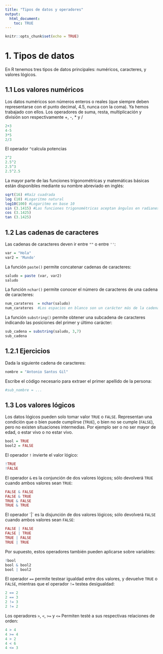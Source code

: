 ```yaml
---
title: "Tipos de datos y operadores"
output: 
  html_document:
    toc: TRUE
---
```


```r
knitr::opts_chunk$set(echo = TRUE)
```

# 1. Tipos de datos
En R tenemos tres tipos de datos principales: numéricos, caracteres, y valores lógicos. 

## 1.1 Los valores numéricos
Los datos numéricos son números enteros o reales (que siempre deben representarse con el punto decimal, 4.5, nunca con la coma). Ya hemos trabajado con ellos. Los operadores de suma, resta, multiplicación y división son respectivamente +, -, * y / 

```r
2+3
4-5
3*5
2/3

```
El operador `^`calcula potencias

```r
2^2
2.5^2
2.5^3
2.5^2.5
```
La mayor parte de las funciones trigonométricas y matemáticas básicas están disponibles mediante su nombre abreviado en inglés:

```r
sqrt(16) #Raíz cuadrada
log (10) #Logaritmo natural
log10(100) #Logaritmo en base 10
sin (3.1415) #Las funciones trigonométricas aceptan ángulos en radianes
cos (3.1425)
tan (3.1425)
```

## 1.2 Las cadenas de caracteres
Las cadenas de caracteres deven ir entre `""` o entre `''`:

```r
var = "Hola"
var2 = 'Mundo'
```

La función `paste()` permite concatenar cadenas de caracteres:

```r
saludo = paste (var, var2)
saludo
```

La función `nchar()` permite conocer el número de caracteres de una cadena de caracteres:

```r
num_carateres  = nchar(saludo)
num_carateres  #Los espacios en blanco son un carácter más de la cadena
```
La función `substring()` permite obtener una subcadena de caracteres indicando las posiciones del primer y último carácter:

```r
sub_cadena = substring(saludo, 3,7)
sub_cadena
```
## 1.2.1  Ejercicios
Dada la siguiente cadena de caracteres:
```r
nombre = "Antonio Santos Gil"
```

Escribe el código necesario para extraer el primer apellido de la persona:

```r
#sub_nombre = ...
```


## 1.3 Los valores lógicos
Los datos lógicos pueden solo tomar valor `TRUE` o `FALSE`. Representan una condición que o bien puede cumplirse (`TRUE`), o bien no se cumple (`FALSE`), pero no existen situaciones intermedias. Por ejemplo ser o no ser mayor de edad, o estar vivo o no estar vivo.

```r
bool = TRUE
bool2 = FALSE
```

El operador `!` invierte el valor lógico:

```r
!TRUE
!FALSE
```
El operador `&` es la conjunción de dos valores lógicos; sólo devolverá `TRUE` cuando ambos valores sean `TRUE`:

```r
FALSE & FALSE
FALSE & TRUE
TRUE & FALSE
TRUE & TRUE
```
El operador ´|´ es la disjunción de dos valores lógicos; sólo devolverá `FALSE` cuando ambos valores sean `FALSE`:

```r
FALSE | FALSE
FALSE | TRUE
TRUE | FALSE
TRUE | TRUE
```
Por supuesto, estos operadores también pueden aplicarse sobre variables:

```r
!bool
bool & bool2
bool | bool2
```

El operador `==` permite testear igualdad entre dos valores, y devuelve `TRUE` o `FALSE`, mientras que el operador `!=` testea desigualdad:

```r
2 == 2
2 == 3
2 != 3
2 != 2
```

Los operadores `>`, `<`, `>=` y `<=` Permiten testé a sus respectivas relaciones de orden:

```r
4 > 4
4 >= 4
4 > 2
4 < 6
4 <= 3
```

